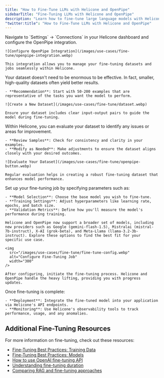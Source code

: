 ```yaml
---
title: "How to Fine-Tune LLMs with Helicone and OpenPipe"
sidebarTitle: "Fine-Tuning LLMs with Helicone and OpenPipe"
description: "Learn how to fine-tune large language models with Helicone and OpenPipe to optimize performance for specific tasks."
"twitter:title": "How to Fine-Tune LLMs with Helicone and OpenPipe"
---
```


<Steps>
  <Step title="Add the OpenPipe Integration">
    Navigate to `Settings` -> `Connections` in your Helicone dashboard and configure the OpenPipe integration.

    ![Configure OpenPipe Integration](/images/use-cases/fine-tune/openpipe-integration.webp)

    This integration allows you to manage your fine-tuning datasets and jobs seamlessly within Helicone.

  </Step>

  <Step title="Create a Dataset for Fine-Tuning">
    Your dataset doesn't need to be enormous to be effective. In fact, smaller, high-quality datasets often yield better results.

    - **Recommendation**: Start with 50-200 examples that are representative of the tasks you want the model to perform.

    ![Create a New Dataset](/images/use-cases/fine-tune/dataset.webp)

    Ensure your dataset includes clear input-output pairs to guide the model during fine-tuning.

  </Step>

  <Step title="Evaluate and Refine Your Dataset">
    Within Helicone, you can evaluate your dataset to identify any issues or areas for improvement.

    - **Review Samples**: Check for consistency and clarity in your examples.
    - **Modify as Needed**: Make adjustments to ensure the dataset aligns closely with your desired outcomes.

    ![Evaluate Your Dataset](/images/use-cases/fine-tune/openpipe-button.webp)

    Regular evaluation helps in creating a robust fine-tuning dataset that enhances model performance.

  </Step>

  <Step title="Configure Your Fine-Tuning Job">
    Set up your fine-tuning job by specifying parameters such as:

    - **Model Selection**: Choose the base model you wish to fine-tune.
    - **Training Settings**: Adjust hyperparameters like learning rate, epochs, and batch size.
    - **Validation Metrics**: Define how you'll measure the model's performance during training.

    Helicone and OpenPipe now support a broader set of models, including new providers such as Google (gemini-flash-1.5), Mistralai (mistral-7b-instruct), X-AI (grok-beta), and Meta-Llama (llama-3.2-3b-instruct). Explore these options to find the best fit for your specific use case.

    <img
      src="/images/use-cases/fine-tune/fine-tune-config.webp"
      alt="Configure Fine-Tuning Job"
      width="300"
    />

    After configuring, initiate the fine-tuning process. Helicone and OpenPipe handle the heavy lifting, providing you with progress updates.

  </Step>

  <Step title="Deploy and Monitor Your Fine-Tuned Model">
    Once fine-tuning is complete:

    - **Deployment**: Integrate the fine-tuned model into your application via Helicone's API endpoints.
    - **Monitoring**: Use Helicone's observability tools to track performance, usage, and any anomalies.

  </Step>
</Steps>

## Additional Fine-Tuning Resources

For more information on fine-tuning, check out these resources:

- [Fine-Tuning Best Practices: Training Data](https://openpipe.ai/blog/fine-tuning-best-practices-series-introduction-and-chapter-1-training-data)
- [Fine-Tuning Best Practices: Models](https://openpipe.ai/blog/fine-tuning-best-practices-chapter-2-models)
- [How to use OpenAI fine-tuning API](/faq/openai-fine-tuning-api)
- [Understanding fine-tuning duration](/faq/llm-fine-tuning-time)
- [Comparing RAG and fine-tuning approaches](/faq/rag-vs-fine-tuning)
